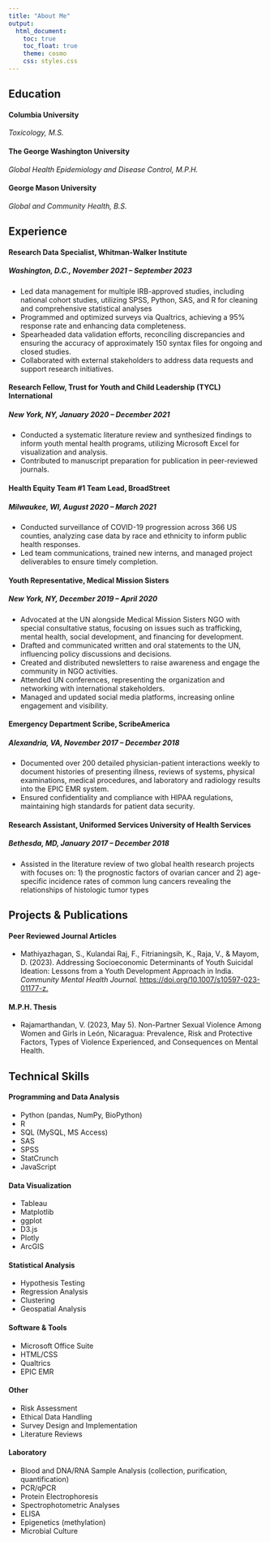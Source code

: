 ```yaml
---
title: "About Me"
output: 
  html_document:
    toc: true
    toc_float: true
    theme: cosmo
    css: styles.css
---
```


## Education

#### **Columbia University**
*Toxicology, M.S.*

#### **The George Washington University**
*Global Health Epidemiology and Disease Control, M.P.H.*

#### **George Mason University **
*Global and Community Health, B.S.*

## Experience
#### **Research Data Specialist**, Whitman-Walker Institute
##### Washington, D.C., November 2021 – September 2023
- Led data management for multiple IRB-approved studies, including national cohort studies, utilizing SPSS, Python, SAS, and R for cleaning and comprehensive statistical analyses
- Programmed and optimized surveys via Qualtrics, achieving a 95% response rate and enhancing data completeness.
- Spearheaded data validation efforts, reconciling discrepancies and ensuring the accuracy of approximately 150 syntax files
for ongoing and closed studies.
- Collaborated with external stakeholders to address data requests and support research initiatives.

#### **Research Fellow**, Trust for Youth and Child Leadership (TYCL) International
##### New York, NY, January 2020 – December 2021 
- Conducted a systematic literature review and synthesized findings to inform youth mental health programs, utilizing Microsoft Excel for visualization and analysis.
- Contributed to manuscript preparation for publication in peer-reviewed journals.

#### **Health Equity Team #1 Team Lead**, BroadStreet
##### Milwaukee, WI, August 2020 – March 2021 
- Conducted surveillance of COVID-19 progression across 366 US counties, analyzing case data by race and ethnicity to inform public health responses.
- Led team communications, trained new interns, and managed project deliverables to ensure timely completion.

#### **Youth Representative**, Medical Mission Sisters
##### New York, NY, December 2019 – April 2020 
- Advocated at the UN alongside Medical Mission Sisters NGO with special consultative status, focusing on issues such as trafficking, mental health, social development, and financing for development.
- Drafted and communicated written and oral statements to the UN, influencing policy discussions and decisions.
- Created and distributed newsletters to raise awareness and engage the community in NGO activities.
- Attended UN conferences, representing the organization and networking with international stakeholders.
- Managed and updated social media platforms, increasing online engagement and visibility.

#### **Emergency Department Scribe**, ScribeAmerica
##### Alexandria, VA, November 2017 – December 2018 
- Documented over 200 detailed physician-patient interactions weekly to document histories of presenting illness, reviews of systems, physical examinations, medical procedures, and laboratory and radiology results into the EPIC EMR system.
- Ensured confidentiality and compliance with HIPAA regulations, maintaining high standards for patient data security.

#### **Research Assistant**, Uniformed Services University of Health Services
##### Bethesda, MD, January 2017 – December 2018
- Assisted in the literature review of two global health research projects with focuses on: 1) the prognostic factors of ovarian cancer and 2) age-specific incidence rates of common lung cancers revealing the relationships of histologic tumor types

## Projects & Publications 
#### Peer Reviewed Journal Articles
- Mathiyazhagan, S., Kulandai Raj, F., Fitrianingsih, K., Raja, V., & Mayom, D. (2023). Addressing Socioeconomic Determinants of Youth Suicidal Ideation: Lessons from a Youth Development Approach in India. *Community Mental Health Journal.* [https://doi.org/10.1007/s10597-023-01177-z.](https://doi.org/10.1007/s10597-023-01177-z.)

#### M.P.H. Thesis
- Rajamarthandan, V. (2023, May 5). Non-Partner Sexual Violence Among Women and Girls in León, Nicaragua: Prevalence, Risk and Protective Factors, Types of Violence Experienced, and Consequences on Mental Health.


## Technical Skills
#### Programming and Data Analysis
- Python (pandas, NumPy, BioPython)
- R
- SQL (MySQL, MS Access)
- SAS
- SPSS
- StatCrunch
- JavaScript

#### Data Visualization
- Tableau
- Matplotlib
- ggplot
- D3.js
- Plotly
- ArcGIS

#### Statistical Analysis
- Hypothesis Testing
- Regression Analysis
- Clustering
- Geospatial Analysis

#### Software & Tools
- Microsoft Office Suite
- HTML/CSS
- Qualtrics
- EPIC EMR

#### Other
- Risk Assessment
- Ethical Data Handling
- Survey Design and Implementation
- Literature Reviews

#### Laboratory
- Blood and DNA/RNA Sample Analysis (collection, purification, quantification)
- PCR/qPCR
- Protein Electrophoresis
- Spectrophotometric Analyses
- ELISA
- Epigenetics (methylation)
- Microbial Culture